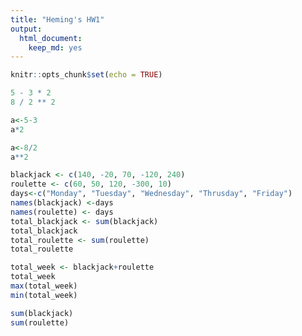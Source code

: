 ---
title: "Heming's HW1"
output: 
  html_document: 
    keep_md: yes
---

```{r setup, include=FALSE}
knitr::opts_chunk$set(echo = TRUE)
```

```{r}
5 - 3 * 2
8 / 2 ** 2
```
```{r}
a<-5-3
a*2
```
```{r}
a<-8/2
a**2
```
```{r}
blackjack <- c(140, -20, 70, -120, 240)
roulette <- c(60, 50, 120, -300, 10)
days<-c("Monday", "Tuesday", "Wednesday", "Thrusday", "Friday")
names(blackjack) <-days
names(roulette) <- days
total_blackjack <- sum(blackjack)
total_blackjack
total_roulette <- sum(roulette)
total_roulette
```
```{r}
total_week <- blackjack+roulette
total_week
max(total_week)
min(total_week)
```
```{R}
sum(blackjack)
sum(roulette)
```